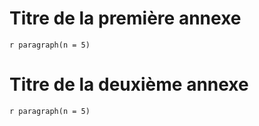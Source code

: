 # Titre de la première annexe

`r paragraph(n = 5)`

# Titre de la deuxième annexe

`r paragraph(n = 5)`
